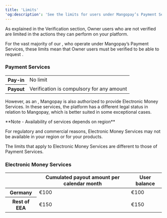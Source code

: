 ```yaml
---
title: 'Limits'  
'og:description': 'See the limits for users under Mangopay’s Payment Services and Electronic Money Services.'  
---
```

  
  

As explained in the Verification section, Owner users who are not verified are limited in the actions they can perform on your platform.  

For the vast majority of our <Platform content="platforms" />, who operate under Mangopay’s Payment Services, these limits mean that Owner users must be verified to be able to request <Payout content="payouts" />.  

### Payment Services

<table>
    <tbody>
        <tr>
            <th class="header">Pay-in</th>
            <td class="table-content">No limit</td>
        </tr>
        <tr>
            <th class="header">Payout</th>
            <td class="table-content">Verification is compulsory for any amount</td>
        </tr>
    </tbody>
</table>

However, as an <Emi content="Electronic Money Institution" />, Mangopay is also authorized to provide Electronic Money Services. In these services, the platform has a different legal status in relation to Mangopay, which is better suited in some exceptional cases.   

<Note>  
**Note - Availability of services depends on region** 
  
For regulatory and commercial reasons, Electronic Money Services may not be available in your region or for your products.  
</Note>  

The limits that apply to Electronic Money Services are different to those of Payment Services.  

### Electronic Money Services

<table>
    <thead>
        <tr>
            <th class="header"></th>
            <th class="header">Cumulated payout amount per calendar month</th>
            <th class="header">User balance</th>
        </tr>
    </thead>
    <tbody>
        <tr>
            <th class="header">Germany</th>
            <td class="table-content">€100</td>
            <td class="table-content">€100</td>
        </tr>
        <tr>
            <th class="header">Rest of EEA</th>
            <td class="table-content">€150</td>
            <td class="table-content">€150</td>
        </tr>
    </tbody>
</table>